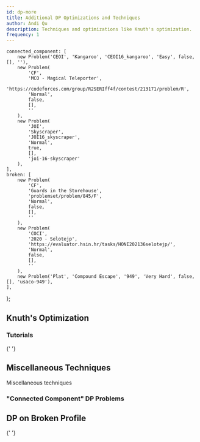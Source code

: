 ```yaml
---
id: dp-more
title: Additional DP Optimizations and Techniques
author: Andi Qu
description: Techniques and optimizations like Knuth's optimization.
frequency: 1
---
```


	connected_component: [
		new Problem('CEOI', 'Kangaroo', 'CEOI16_kangaroo', 'Easy', false, [], ''),
		new Problem(
			'CF',
			'MCO - Magical Teleporter',
			'https://codeforces.com/group/R2SERIff4f/contest/213171/problem/R',
			'Normal',
			false,
			[],
			''
		),
		new Problem(
			'JOI',
			'Skyscraper',
			'JOI16_skyscraper',
			'Normal',
			true,
			[],
			'joi-16-skyscraper'
		),
	],
	broken: [
		new Problem(
			'CF',
			'Guards in the Storehouse',
			'problemset/problem/845/F',
			'Normal',
			false,
			[],
			''
		),
		new Problem(
			'COCI',
			'2020 - Selotejp',
			'https://evaluator.hsin.hr/tasks/HONI202136selotejp/',
			'Normal',
			false,
			[],
			''
		),
		new Problem('Plat', 'Compound Escape', '949', 'Very Hard', false, [], 'usaco-949'),
	],
};

## Knuth's Optimization

<IncompleteSection />

### Tutorials

<Resources>
	<Resource
		source="Jeffrey Xiao"
		title="Knuth's Optimization"
		url="https://jeffreyxiao.me/blog/knuths-optimization"
	></Resource>
	<Resource source="GCP" title="15.4.3 - Knuth's Optimization">
		{' '}
	</Resource>
</Resources>

## Miscellaneous Techniques

<Resources>
	<Resource source="CF" title="zscoder - Nontrivial DP Techniques" url="47764">
		Miscellaneous techniques
	</Resource>
</Resources>

<!-- <Optional title="Application">

Queue with 2 stacks is used to remove a factor of $\mathcal{O}(\log N)$ in [USACO Plat - Mowing Mischief](http://www.usaco.org/index.php?page=viewproblem2&cpid=926).

</Optional> -->

### "Connected Component" DP Problems

<Problems problems={problems.connected_component} />

## DP on Broken Profile

<Resources>
	<Resource
		source="cp-algo"
		title="DP on Broken Profile"
		url="dynamic_programming/profile-dynamics.html"
	>
		{' '}
	</Resource>
</Resources>

<IncompleteSection />

<Problems problems={problems.broken} />
